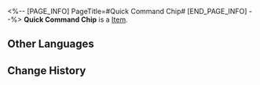 <%-- [PAGE_INFO]
PageTitle=#Quick Command Chip#
[END_PAGE_INFO] --%>
{{Item Infobox
|title       = Quick Command Chip
|id          = 250224
|image       = Item Quick Command Chip.png
|type        = 
|invCategory = 
|rarity      = 4
|effect      = Consume all Skill Points after using a Basic ATK or Skill to take an extra action. This cannot be triggered consecutively.
|description = A game item in Aetherium Wars. Aether Spirits will gain a special enhanced ability after equipping it.
}}
'''Quick Command Chip''' is a [[Item]].

==Other Languages==
{{Other Languages
|en   = Quick Command Chip
|zhs  = 快速指令芯片
|zht  = 快速指令晶片
|ja   = チップ「クイックコマンド」
|ko   = 빠른 실행 칩
|es   = Chip de comando rápido
|fr   = Puce d'action rapide
|ru   = Чип быстрой команды
|th   = ชิปคำสั่งด่วน
|vi   = Chip Lệnh Nhanh
|de   = Chip: Schnellbefehl
|id   = Quick Command Chip
|pt   = Chip de Comando Rápido
}}

==Change History==
{{Change History|2.0}}